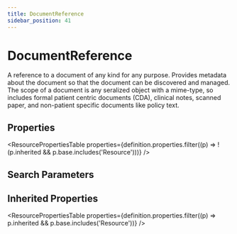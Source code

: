 ```yaml
---
title: DocumentReference
sidebar_position: 41
---
```



# DocumentReference

A reference to a document of any kind for any purpose. Provides metadata about the document so that the document can be discovered and managed. The scope of a document is any seralized object with a mime-type, so includes formal patient centric documents (CDA), clinical notes, scanned paper, and non-patient specific documents like policy text.

## Properties

<ResourcePropertiesTable properties={definition.properties.filter((p) => !(p.inherited && p.base.includes('Resource')))} />

## Search Parameters

<SearchParamsTable searchParams={definition.searchParameters} />

## Inherited Properties

<ResourcePropertiesTable properties={definition.properties.filter((p) => p.inherited && p.base.includes('Resource'))} />


